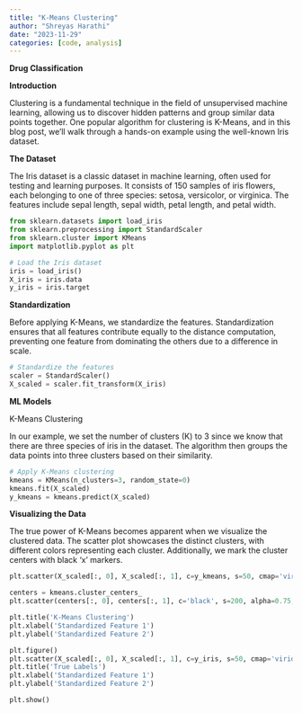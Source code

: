 ```yaml
---
title: "K-Means Clustering"
author: "Shreyas Harathi"
date: "2023-11-29"
categories: [code, analysis]
---
```

**Drug Classification**

**Introduction**

Clustering is a fundamental technique in the field of unsupervised machine learning, allowing us to discover hidden patterns and group similar data points together. One popular algorithm for clustering is K-Means, and in this blog post, we'll walk through a hands-on example using the well-known Iris dataset.

**The Dataset**

The Iris dataset is a classic dataset in machine learning, often used for testing and learning purposes. It consists of 150 samples of iris flowers, each belonging to one of three species: setosa, versicolor, or virginica. The features include sepal length, sepal width, petal length, and petal width.

```python
from sklearn.datasets import load_iris
from sklearn.preprocessing import StandardScaler
from sklearn.cluster import KMeans
import matplotlib.pyplot as plt

# Load the Iris dataset
iris = load_iris()
X_iris = iris.data
y_iris = iris.target
```

**Standardization**

Before applying K-Means, we standardize the features. Standardization ensures that all features contribute equally to the distance computation, preventing one feature from dominating the others due to a difference in scale.
```python
# Standardize the features
scaler = StandardScaler()
X_scaled = scaler.fit_transform(X_iris)
```

**ML Models**

K-Means Clustering

In our example, we set the number of clusters (K) to 3 since we know that there are three species of iris in the dataset. The algorithm then groups the data points into three clusters based on their similarity.

```python
# Apply K-Means clustering
kmeans = KMeans(n_clusters=3, random_state=0)
kmeans.fit(X_scaled)
y_kmeans = kmeans.predict(X_scaled)
```

**Visualizing the Data**

The true power of K-Means becomes apparent when we visualize the clustered data. The scatter plot showcases the distinct clusters, with different colors representing each cluster. Additionally, we mark the cluster centers with black 'x' markers.

```python
plt.scatter(X_scaled[:, 0], X_scaled[:, 1], c=y_kmeans, s=50, cmap='viridis')

centers = kmeans.cluster_centers_
plt.scatter(centers[:, 0], centers[:, 1], c='black', s=200, alpha=0.75, marker='x')

plt.title('K-Means Clustering')
plt.xlabel('Standardized Feature 1')
plt.ylabel('Standardized Feature 2')

plt.figure()
plt.scatter(X_scaled[:, 0], X_scaled[:, 1], c=y_iris, s=50, cmap='viridis')
plt.title('True Labels')
plt.xlabel('Standardized Feature 1')
plt.ylabel('Standardized Feature 2')

plt.show()
```